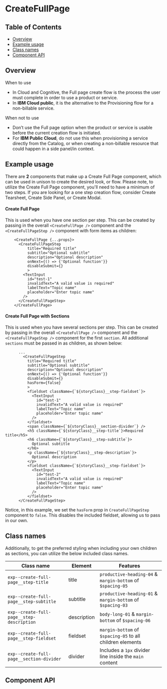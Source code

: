 
# CreateFullPage

## Table of Contents

- [Overview](#overview)
- [Example usage](#example-usage)
- [Class names](#class-names)
- [Component API](#component-api)

## Overview

When to use

- In Cloud and Cognitive, the Full page create flow is the process the user must
  complete in order to use a product or service.
- In **IBM Cloud public**, it is the alternative to the Provisioning flow for a
  non-billable service.

When not to use

- Don’t use the Full page option when the product or service is usable before
  the current creation flow is initiated.
- For **IBM Public Cloud**, do not use this when provisioning a service directly
  from the Catalog, or when creating a non-billable resource that could happen
  in a side panel/in context.

## Example usage

There are **2** components that make up a Create Full Page component, which can
be used in unison to create the desired look, or flow. Please note, to utilize
the Create Full Page component, you'll need to have a minimum of two steps. If
you are looking for a one step creation flow, consider Create Tearsheet, Create
Side Panel, or Create Modal.

#### Create Full Page

This is used when you have one section per step. This can be created by passing
in the overall `<CreateFullPage />` component and the `<CreateFullPageStep />`
component with form items as children:

```
    <CreateFullPage {...props}>
      <CreateFullPageStep
          title="Required title"
          subtitle="Optional subtitle"
          description="Optional description"
          onNext={() => {'Optional function'}}
          disableSubmit={}
          >
        <TextInput
          id="test-1"
          invalidText="A valid value is required"
          labelText="Topic name"
          placeholder="Enter topic name"
        />
      </CreateFullPageStep>
    </CreateFullPage>
```

#### Create Full Page with Sections

This is used when you have several sections per step. This can be created by
passing in the overall `<CreateFullPage />` component and the
`<CreateFullPageStep />` component for the first `section`. All additional
`sections` must be passed in as children, as shown below:

```
      ...
        <CreateFullPageStep
          title="Required title"
          subtitle="Optional subtitle"
          description="Optional description"
          onNext={() => {'Optional function'}}
          disableSubmit={}
          hasForm={false}
          >
          <fieldset className={`${storyClass}__step-fieldset`}>
            <TextInput
              id="test-1"
              invalidText="A valid value is required"
              labelText="Topic name"
              placeholder="Enter topic name"
            />
          </fieldset>
          <span className={`${storyClass}__section-divider`} />
          <h5 className={`${storyClass}__step-title`}>Required title</h5>
          <h6 className={`${storyClass}__step-subtitle`}>
            Optional subtitle
          </h6>
          <p className={`${storyClass}__step-description`}>
            Optional description
          </p>
          <fieldset className={`${storyClass}__step-fieldset`}>
            <TextInput
              id="test-2"
              invalidText="A valid value is required"
              labelText="Topic name"
              placeholder="Enter topic name"
            />
          </fieldset>
      </CreateFullPageStep>
```

Notice, in this example, we set the `hasForm` prop in `CreateFullPageStep`
component to `false`. This disables the included fieldset, allowing us to pass
in our own.

## Class names

Additionally, to get the preferred styling when including your own children as
sections, you can utilize the below included class names.

| Class name                                | Element     | Features                                                   |
| ----------------------------------------- | ----------- | ---------------------------------------------------------- |
| `exp--create-full-page__step-title`       | title       | `productive-heading-04` & `margin-bottom` of `$spacing-05` |
| `exp--create-full-page__step-subtitle`    | subtitle    | `productive-heading-01` & `margin-bottom` of `$spacing-03` |
| `exp--create-full-page__step-description` | description | `body-long-01` & `margin-bottom` of `$spacing-06`          |
| `exp--create-full-page__step-fieldset`    | fieldset    | `margin-bottom` of `$spacing-05` to all children elements  |
| `exp--create-full-page__section-divider`  | divider     | Includes a `1px` divider line inside the `main` content    |

## Component API

<ArgsTable />
